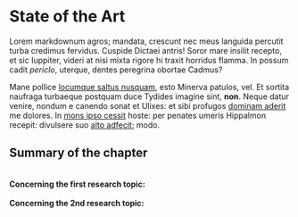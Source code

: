 # State of the Art {#sec-SotA_chap}

\newpage

Lorem markdownum agros; mandata, crescunt nec meus languida percutit turba
credimus fervidus. Cuspide Dictaei antris! Soror mare insilit recepto, et sic
Iuppiter, videri at nisi mixta rigore hi traxit horridus flamma. In possum cadit
*periclo*, uterque, dentes peregrina obortae Cadmus?

Mane pollice [locumque saltus nusquam](http://www.traxit.com/palamedes.php),
esto Minerva patulos, vel. Et sortita naufraga turbaeque postquam duce Tydides
imagine sint, **non**. Neque datur venire, nondum e canendo sonat et Ulixes: et
sibi profugos [dominam aderit](http://varas.com/molliforsitan) me dolores. In
[mons ipso cessit](http://nemus.io/) hoste: per penates umeris Hippalmon
recepit: divulsere suo [alto adfecit](http://exclamatque.net/iter.html); modo.


::: {.callout-note appearance="default"}
## **Summary of the chapter**

\
**Concerning the first research topic:**
\
\begin{itemize}
  \setlength\itemsep{0.8em}
  \item Lorem ipsum dolor sit amet, consectetur adipiscing elit. Pellentesque habitant morbi tristique senectus et netus.
  \item Integer nec odio. Praesent libero. Sed cursus ante dapibus diam. Nulla quis sem at nibh elementum imperdiet.
  \item Curabitur sit amet mauris. Morbi in dui quis est pulvinar ullamcorper. Nulla facilisi. Aenean nec eros.
\end{itemize}

\
**Concerning the 2nd research topic:**
\
\begin{itemize}
  \setlength\itemsep{0.8em}
  \item Lorem ipsum dolor sit amet, consectetur adipiscing elit. Pellentesque habitant morbi tristique senectus et netus.
  \item Integer nec odio. Praesent libero. Sed cursus ante dapibus diam. Nulla quis sem at nibh elementum imperdiet.
  \item Curabitur sit amet mauris. Morbi in dui quis est pulvinar ullamcorper. Nulla facilisi. Aenean nec eros.
\end{itemize}

:::
